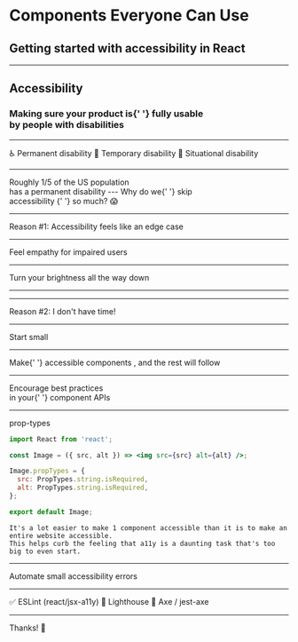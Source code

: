 

<Head>
  <title>Components Everyone Can Use</title>
  <link
    href="https://fonts.googleapis.com/css?family=Fredoka+One|Bowlby+One+SC|Inconsolata|Source+Sans+Pro"
    rel="stylesheet"
  />
</Head>

<h1>
  <Text font="secondary" size="xxl" weight="bold">
    Components Everyone Can Use
  </Text>
</h1>

<h2>
  <Text size="lg" font="secondary" weight="normal">
    Getting started with accessibility in React
  </Text>
</h2>

<BigHandle />

---


<h2>
  <Text size="xxxl" weight="bold" font="secondary">
    Accessibility
  </Text>
</h2>

<Appear>
  <h3>
    <Text size="xl" font="secondary">
      Making sure your product is{' '}
      <Highlight textColor={colors.blue[500]}>fully usable</Highlight>
      <br /> by people with <Highlight textColor={colors.blue[500]}>
        disabilities
      </Highlight>
    </Text>
  </h3>
</Appear>

---


<List useAppear>
  <Text font="secondary" size="xxl">
    ♿️ Permanent disability
  </Text>
  <Text font="secondary" size="xxl">
    📅 Temporary disability
  </Text>
  <Text font="secondary" size="xxl">
    🍻 Situational disability
  </Text>
</List>

---


<Heading size="xxl" align="left">
  Roughly <Highlight textColor={colors.blue[500]}>1/5</Highlight> of the <Highlight textColor={colors.blue[500]}>US population</Highlight> <br /> has a <Highlight textColor={colors.blue[500]}>permanent</Highlight> disability
</Heading>
---


<Heading size="xxl" align="left" padding="0 15vw">
  Why do we{' '}
  <Highlight textColor={colors.blue[500]}>
    skip <br />
    accessibility
  </Highlight>{' '}
  so much? 😱
</Heading>

---


<Heading size="xxl">Reason #1:</Heading>
<Heading size="xxxl">
  Accessibility feels like an edge case
</Heading>

---


<Heading size="xxxl">Feel empathy for impaired users</Heading>

---


<Heading size="xxxl">Turn your brightness all the way down</Heading>

---


<FullScreenImage
  src="https://res.cloudinary.com/da2iq7dge/image/upload/v1548911247/magicmouse_yrb1pu.png"
  alt="magic mouse charging upside down"
/>

---


<Heading size="xxl">Reason #2:</Heading>
<Heading size="xxxl">
  I don't have time!
</Heading>

---


<Heading size="xxxl">Start small</Heading>

---


<Heading>
  Make{' '}
  <Highlight textColor={colors.blue[500]} radius="10px">
    accessible components
  </Highlight>
  , and the rest will follow
</Heading>

---


<Heading size="xxl">
  Encourage best practices <br /> in your{' '}
  <Highlight textColor={colors.blue[500]}>component APIs</Highlight>
</Heading>

---


<Heading size="xl">prop-types</Heading>

```jsx
import React from 'react';

const Image = ({ src, alt }) => <img src={src} alt={alt} />;

Image.propTypes = {
  src: PropTypes.string.isRequired,
  alt: PropTypes.string.isRequired,
};

export default Image;
```

```notes
It's a lot easier to make 1 component accessible than it is to make an entire website accessible.
This helps curb the feeling that a11y is a daunting task that's too big to even start.
```

---


<Heading size="xxl">Automate small accessibility errors</Heading>

---


<List useAppear>
  <Text font="secondary" size="xxl" align="left">
    ✅ ESLint (react/jsx-a11y)
  </Text>
  <Text font="secondary" size="xxl" align="left">
    🚢 Lighthouse
  </Text>
  <Text font="secondary" size="xxl" align="left">
    🔨 Axe / jest-axe
  </Text>
</List>

---


<Heading size="xxxl">Thanks! 👏</Heading>
